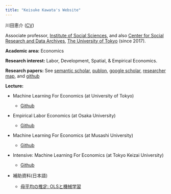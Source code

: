 ```yaml
---
title: "Keisuke Kawata's Website"
---
```


川田恵介 ([CV](https://www.dropbox.com/s/vck9aa7d460c65o/kawata.pdf?dl=0))

Associate professor, [Institute of Social Sciences](https://www.iss.u-tokyo.ac.jp/), and also [Center for Social Research and Data Archives](https://csrda.iss.u-tokyo.ac.jp/english/), [The University of Tokyo](https://www.u-tokyo.ac.jp/en/index.html) (since 2017).

**Academic area:** Economics

**Research interest:** Labor, Development, Spatial, & Empirical Economics.

**Research papers:** See [semantic scholar](https://www.semanticscholar.org/author/Keisuke-Kawata/51184440), [publon](https://publons.com/researcher/3520251/keisuke-kawata/publications/), [google scholar](https://scholar.google.com/citations?user=edeB7xsAAAAJ&hl=en&oi=ao), [researcher map](https://researchmap.jp/kawatakeisuke?lang=en), and [github](https://github.com/tetokawata)

**Lecture:**

  - Machine Learning For Economics (at University of Tokyo)

      - [Github](https://github.com/tetokawata/TargetML)
    
  - Empirical Labor Economics (at Osaka University)

      - [Github](https://github.com/tetokawata/EmpiricalLaborEconomics)

  - Machine Learning For Economics (at Musashi University)

      - [Github](https://github.com/tetokawata/UnderGradEconML)
    
  - Intensive: Machine Learning For Economics (at Tokyo Keizai University)

      - [Github](https://github.com/tetokawata/GentleML4Econ)

  - 補助資料(日本語)

      - [母平均の推定: OLSと機械学習](https://tetokawata.github.io/NoteBLP/)
